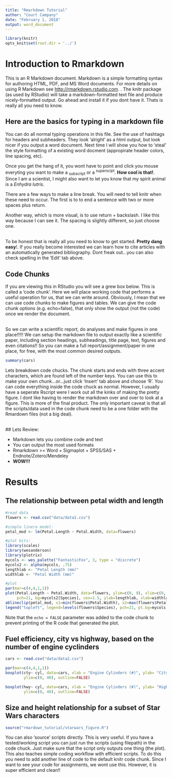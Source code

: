 ```yaml
---
title: "Rmarkdown Tutorial"
author: "Court Campany"
date: "February 1, 2018"
output: word_document
---
```


```r
library(knitr)
opts_knit$set(root.dir = '../')
```

# Introduction to Rmarkdown

This is an R Markdown document. Markdown is a simple formatting syntax for authoring HTML, PDF, and MS Word documents. For more details on using R Markdown see <http://rmarkdown.rstudio.com>. . The knitr package (as used by RStudio) will take a markdown-formatted text file and produce nicely-formatted output. Go ahead and install it if you dont have it. Thats is really all you need to know.

## Here are the basics for typing in a markdown file

You can do all normal typing operations in this file. See the use of hashtags for headers and subheaders. They look 'alright' as a html output, but look nicer if you output a word document. Next time I will show you how to 'steal' the style formatting of a existing word docment (appropirate header colors, line spacing, etc).  

Once you get the hang of it, you wont have to point and click you mouse everyting you want to make a ~subscript~ or a ^superscipt^. **How cool is that!**. Since I am a scientist, I might also want to let you know that my spirit animal is a *Enhydra lutris*.  

There are a few ways to make a line break. You will need to tell knitr when these need to occur.  The first is to to end a sentence with two or more spaces plus return.   

Another way, which is more visual, is to use return + backslash.  I like this way because I can see it. The spacing is slightly different, so just choose one.

\
To be honest that is really all you need to know to get started. **Pretty dang easy**!. If you really become interested we can learn how to cite articles with an automatically generated bibliography. Dont freak out...you can also check spelling in the 'Edit' tab above.

## Code Chunks

If you are viewing this in RStudio you will see a grew box below.  This is called a 'code chunk'. Here we will place working code that performs a useful operation for us, that we can write around.  Obviously, I mean that we can use code chunks to make figures and tables. We can give the code chunk options (e.g. echo=false), that only show the output (not the code) once we render the document.

\
So we can write a scientific report, do analyses and make figures in one place!!!!! We can setup the markdown file to output exactly like a scientific paper, including section headings, subheadings, title page, text, figures and even citations!! So you can make a full report/assignment/paper in one place, for free, with the most common desired outputs.

```r
summary(cars)
```

Lets breakdown code chucks. The chunk starts and ends with three accent characters, which are found left of the number keys. You can use this to make your own chunk...or...just click 'Insert' tab above and choose 'R'.  You can code everything inside the code chuck as normal. However, I usually have a seperate Rscript were I work out all the kinks of making the pretty figure. I dont like having to render the markdown over and over to look at a figure. This is more of the final product. The only important caveat is that all the scripts/data used in the code chunk need to be a one folder with the Rmardown files (not a big deal).

\
## Lets Review:

* Markdown lets you combine code and text
* You can output the most used formats
* Rmarkdown >= Word + Sigmaplot + SPSS/SAS + Endnote/Zotero/Mendeley
* **WOW!!!**

# Results

## The relationship between petal width and length

```r
#read data
flowers <- read.csv("data/data1.csv")

#simple linera model:
petal_mod <- lm(Petal.Length ~ Petal.Width, data=flowers)

#plot bits:
library(scales)
library(wesanderson)
library(plotrix)
mycols <- wes_palette("FantasticFox", 3, type = "discrete")
mycols2 <- alpha(mycols, .75)
lengthlab <- "Petal Length (mm)"
widthlab <- "Petal Width (mm)"

#plot
par(mar=c(4,4,1,1))
plot(Petal.Length ~ Petal.Width, data=flowers, ylim=c(0, 9), xlim=c(0, 2.75),
     pch=21, bg=mycols2[Species], cex=1.5, ylab=lengthlab, xlab=widthlab)
ablineclip(petal_mod, x1=min(flowers$Petal.Width), x2=max(flowers$Petal.Width), lty=2, lwd=2)
legend("topleft", legend=levels(flowers$Species), pch=21, pt.bg=mycols, bty='n', inset=0.01)
```

Note that the `echo = FALSE` parameter was added to the code chunk to prevent printing of the R code that generated the plot.

## Fuel efficiency, city vs highway, based on the number of engine cyclinders

```r
cars <- read.csv("data/data2.csv")

par(mar=c(4,4,1,1))
boxplot(cty~ cyl, data=cars, xlab = "Engine Cylinders (#)", ylab= "City Fuel Efficiency (mpg)",
        ylim=c(0, 40), outline=FALSE)

boxplot(hwy~ cyl, data=cars, xlab = "Engine Cylinders (#)", ylab= "Highway Fuel Efficiency (mpg)",
        ylim=c(0, 40), outline=FALSE)

```


## Size and height relationship for a subset of Star Wars characters

```r
source("rmardown_tutorial/starwars_figure.R")
```

You can also 'source' scripts directly. This is very useful.  If you have a tested/working script you can just run the scripts (using filepath) in the code chuck.  Just make sure that the script only outputs one thing (the plot).  This also teaches simple coding workflow with efficient scripts. To do this you need to add another line of code to the default knitr code chunk.  Since I want to see your code for assignments, we wont use this.  However, it is super efficient and clean!!
